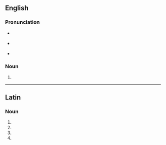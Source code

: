 ==English==

===Pronunciation===
* {{qualifier|[[w:Latin spelling and pronunciation|Latin]], [[ante]] 44–27 [[BC]]}} {{IPA|/skinˈtilːai/|lang=en}}
* {{qualifier|Latin, [[post]] 44–27 BC}} {{IPA|/skinˈtilːɛː/|lang=en}}
* {{a|UK}} {{IPA|/sɪnˈtɪlaɪ/|lang=en}}

===Noun===
{{head|en|noun plural form}}

# {{plural of|scintilla|lang=en}}

----

==Latin==

===Noun===
{{la-noun-form|scintillae}}

# {{inflection of|scintilla||nom|p|lang=la}}
# {{inflection of|scintilla||gen|s|lang=la}}
# {{inflection of|scintilla||dat|s|lang=la}}
# {{inflection of|scintilla||voc|p|lang=la}}